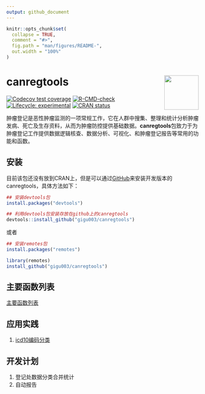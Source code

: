 ```yaml
---
output: github_document
---
```


<!-- README.md is generated from README.Rmd. Please edit that file -->

```r
knitr::opts_chunk$set(
  collapse = TRUE,
  comment = "#>",
  fig.path = "man/figures/README-",
  out.width = "100%"
)
```

# canregtools <img src="man/figures/logo.png" align="right" height="90" />

<!-- badges: start -->
[![Codecov test coverage](https://codecov.io/gh/gigu003/canregtools/branch/main/graph/badge.svg)](https://app.codecov.io/gh/gigu003/canregtools?branch=main)
[![R-CMD-check](https://github.com/gigu003/canregtools/actions/workflows/R-CMD-check.yaml/badge.svg)](https://github.com/gigu003/canregtools/actions/workflows/R-CMD-check.yaml)
[![Lifecycle: experimental](https://img.shields.io/badge/lifecycle-experimental-orange.svg)](https://lifecycle.r-lib.org/articles/stages.html#experimental)
[![CRAN status](https://www.r-pkg.org/badges/version/canregtools)](https://CRAN.R-project.org/package=canregtools)
<!-- badges: end -->

肿瘤登记是恶性肿瘤监测的一项常规工作，它在人群中搜集、整理和统计分析肿瘤发病、死亡及生存资料，从而为肿瘤防控提供基础数据。**canregtools**包致力于为肿瘤登记工作提供数据逻辑核查、数据分析、可视化、和肿瘤登记报告等常用的功能和函数。


## 安装
目前该包还没有放到CRAN上，但是可以通过[GitHub](https://github.com/)来安装开发版本的canregtools，具体方法如下：

```r
## 安装devtools包
install.packages("devtools")

## 利用devtools包安装存放在github上的canregtools
devtools::install_github("gigu003/canregtools")
```

或者

```r
## 安装remotes包
install.packages("remotes")

library(remotes)
install_github("gigu003/canregtools")
```
## 主要函数列表

[主要函数列表](https://gigu003.github.io/canregtools/reference/index.html)

## 应用实践

1. [icd10编码分类](https://gigu003.github.io/canregtools/articles/classify_icd10.html)


## 开发计划

1. 登记处数据分类合并统计
1. 自动报告


